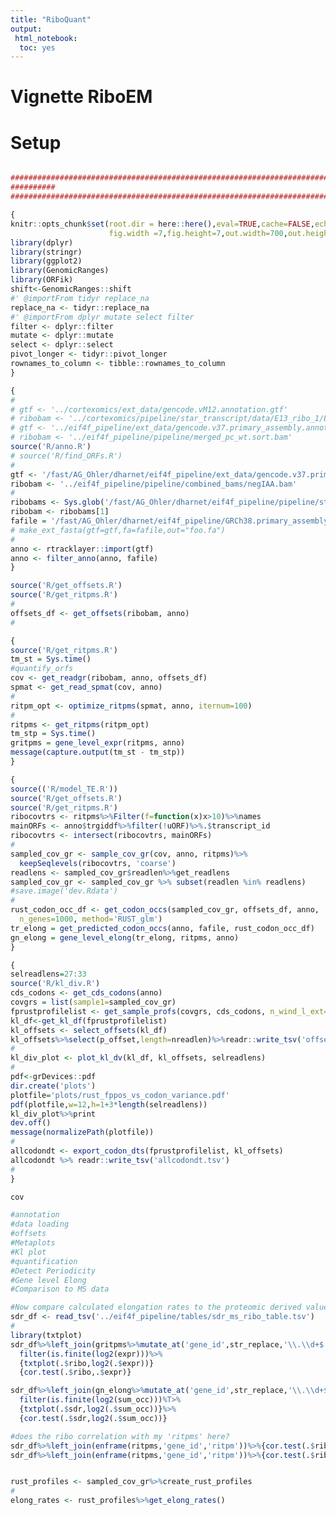 ```yaml
---
title: "RiboQuant"
output: 
 html_notebook:
  toc: yes
---
```

  
# Vignette RiboEM
  
# Setup
  
```r



```



```r
################################################################################
########## 
################################################################################

{
knitr::opts_chunk$set(root.dir = here::here(),eval=TRUE,cache=FALSE,echo=FALSE,warning = FALSE,message = FALSE,include=TRUE,
                      fig.width =7,fig.height=7,out.width=700,out.height=700,dev='png')
library(dplyr)
library(stringr)
library(ggplot2)
library(GenomicRanges)
library(ORFik)
shift<-GenomicRanges::shift
#' @importFrom tidyr replace_na
replace_na <- tidyr::replace_na
#' @importFrom dplyr mutate select filter
filter <- dplyr::filter
mutate <- dplyr::mutate
select <- dplyr::select
pivot_longer <- tidyr::pivot_longer
rownames_to_column <- tibble::rownames_to_column
}

{
#
# gtf <- '../cortexomics/ext_data/gencode.vM12.annotation.gtf'
# ribobam <- '../cortexomics/pipeline/star_transcript/data/E13_ribo_1/E13_ribo_1.bam'
# gtf <- '../eif4f_pipeline/ext_data/gencode.v37.primary_assembly.annotation.gtf'
# ribobam <- '../eif4f_pipeline/pipeline/merged_pc_wt.sort.bam'
source('R/anno.R')
# source('R/find_ORFs.R')
#
gtf <- '/fast/AG_Ohler/dharnet/eif4f_pipeline/ext_data/gencode.v37.primary_assembly.annotation.gtf'
ribobam <- '../eif4f_pipeline/pipeline/combined_bams/negIAA.bam'
#
ribobams <- Sys.glob('/fast/AG_Ohler/dharnet/eif4f_pipeline/pipeline/star/pc/data/4E_-IAA_rep*/*.bam')
ribobam <- ribobams[1]
fafile = '/fast/AG_Ohler/dharnet/eif4f_pipeline/GRCh38.primary_assembly.genome.fa'
# make_ext_fasta(gtf=gtf,fa=fafile,out="foo.fa")
#
anno <- rtracklayer::import(gtf)
anno <- filter_anno(anno, fafile)
}

source('R/get_offsets.R')
source('R/get_ritpms.R')
#
offsets_df <- get_offsets(ribobam, anno)
#

{
source('R/get_ritpms.R')
tm_st = Sys.time() 
#quantify_orfs
cov <- get_readgr(ribobam, anno, offsets_df)
spmat <- get_read_spmat(cov, anno)
#
ritpm_opt <- optimize_ritpms(spmat, anno, iternum=100)
#
ritpms <- get_ritpms(ritpm_opt)
tm_stp = Sys.time()
gritpms = gene_level_expr(ritpms, anno)
message(capture.output(tm_st - tm_stp))
}

{
source(('R/model_TE.R'))
source('R/get_offsets.R')
source('R/get_ritpms.R')
ribocovtrs <- ritpms%>%Filter(f=function(x)x>10)%>%names
mainORFs <- anno$trgiddf%>%filter(!uORF)%>%.$transcript_id
ribocovtrs <- intersect(ribocovtrs, mainORFs)
#
sampled_cov_gr <- sample_cov_gr(cov, anno, ritpms)%>%
  keepSeqlevels(ribocovtrs, 'coarse')
readlens <- sampled_cov_gr$readlen%>%get_readlens
sampled_cov_gr <- sampled_cov_gr %>% subset(readlen %in% readlens)
#save.image('dev.Rdata')
#
rust_codon_occ_df <- get_codon_occs(sampled_cov_gr, offsets_df, anno,
  n_genes=1000, method='RUST_glm')
tr_elong = get_predicted_codon_occs(anno, fafile, rust_codon_occ_df)
gn_elong = gene_level_elong(tr_elong, ritpms, anno)
}

{
selreadlens=27:33
source('R/kl_div.R')
cds_codons <- get_cds_codons(anno)
covgrs = list(sample1=sampled_cov_gr)
fprustprofilelist <- get_sample_profs(covgrs, cds_codons, n_wind_l_ext=45)
kl_df<-get_kl_df(fprustprofilelist)
kl_offsets <- select_offsets(kl_df)
kl_offsets%>%select(p_offset,length=nreadlen)%>%readr::write_tsv('offsets_rustvar.tsv')
#
kl_div_plot <- plot_kl_dv(kl_df, kl_offsets, selreadlens)
#
pdf<-grDevices::pdf
dir.create('plots')
plotfile='plots/rust_fppos_vs_codon_variance.pdf'
pdf(plotfile,w=12,h=1+3*length(selreadlens))
kl_div_plot%>%print
dev.off()
message(normalizePath(plotfile))
#
allcodondt <- export_codon_dts(fprustprofilelist, kl_offsets)
allcodondt %>% readr::write_tsv('allcodondt.tsv')
#
}

cov

#annotation
#data loading
#offsets
#Metaplots
#Kl plot
#quantification
#Detect Periodicity
#Gene level Elong
#Comparison to MS data

#Now compare calculated elongation rates to the proteomic derived values
sdr_df <- read_tsv('../eif4f_pipeline/tables/sdr_ms_ribo_table.tsv')
#
library(txtplot)
sdr_df%>%left_join(gritpms%>%mutate_at('gene_id',str_replace,'\\.\\d+$',''))%>%
  filter(is.finite(log2(expr)))%>%
  {txtplot(.$ribo,log2(.$expr))}
  {cor.test(.$ribo,.$expr)}

sdr_df%>%left_join(gn_elong%>%mutate_at('gene_id',str_replace,'\\.\\d+$',''))%>%
  filter(is.finite(log2(sum_occ)))%T>%
  {txtplot(.$sdr,log2(.$sum_occ))}%>%
  {cor.test(.$sdr,log2(.$sum_occ))}

#does the ribo correlation with my 'ritpms' here?
sdr_df%>%left_join(enframe(ritpms,'gene_id','ritpm'))%>%{cor.test(.$ribo,.$ritpm)}
sdr_df%>%left_join(enframe(ritpms,'gene_id','ritpm'))%>%{cor.test(.$ribo,.$ritpm)}


rust_profiles <- sampled_cov_gr%>%create_rust_profiles
#
elong_rates <- rust_profiles%>%get_elong_rates()

```
